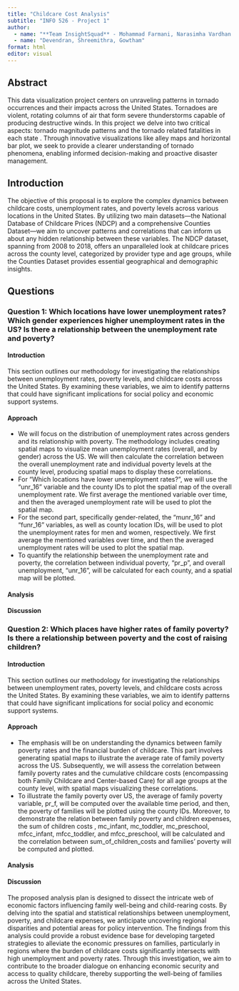 ```yaml
---
title: "Childcare Cost Analysis"
subtitle: "INFO 526 - Project 1"
author:
  - name: "**Team InsightSquad** - Mohammad Farmani, Narasimha Vardhan Rachaputi, Amaan"
  - name: "Devendran, Shreemithra, Gowtham"
format: html
editor: visual
---
```


## Abstract

This data visualization project centers on unraveling patterns in tornado occurrences and their impacts across the United States. Tornadoes are violent, rotating columns of air that form severe thunderstorms capable of producing destructive winds. In this project we delve into two critical aspects: tornado magnitude patterns and the tornado related fatalities in each state . Through innovative visualizations like alley maps and horizontal bar plot, we seek to provide a clearer understanding of tornado phenomena, enabling informed decision-making and proactive disaster management.

## Introduction

The objective of this proposal is to explore the complex dynamics between childcare costs, unemployment rates, and poverty levels across various locations in the United States. By utilizing two main datasets—the National Database of Childcare Prices (NDCP) and a comprehensive Counties Dataset—we aim to uncover patterns and correlations that can inform us about any hidden relationship between these variables. The NDCP dataset, spanning from 2008 to 2018, offers an unparalleled look at childcare prices across the county level, categorized by provider type and age groups, while the Counties Dataset provides essential geographical and demographic insights.

## Questions

### Question 1: Which locations have lower unemployment rates? Which gender experiences higher unemployment rates in the US? Is there a relationship between the unemployment rate and poverty?

#### Introduction

This section outlines our methodology for investigating the relationships between unemployment rates, poverty levels, and childcare costs across the United States. By examining these variables, we aim to identify patterns that could have significant implications for social policy and economic support systems.

#### Approach

-   We will focus on the distribution of unemployment rates across genders and its relationship with poverty. The methodology includes creating spatial maps to visualize mean unemployment rates (overall, and by gender) across the US. We will then calculate the correlation between the overall unemployment rate and individual poverty levels at the county level, producing spatial maps to display these correlations.
-   For "Which locations have lower unemployment rates?", we will use the "unr_16" variable and the county IDs to plot the spatial map of the overall unemployment rate. We first average the mentioned variable over time, and then the averaged unemployment rate will be used to plot the spatial map.
-   For the second part, specifically gender-related, the "munr_16" and "funr_16" variables, as well as county location IDs, will be used to plot the unemployment rates for men and women, respectively. We first average the mentioned variables over time, and then the averaged unemployment rates will be used to plot the spatial map.
-   To quantify the relationship between the unemployment rate and poverty, the correlation between individual poverty, "pr_p", and overall unemployment, "unr_16", will be calculated for each county, and a spatial map will be plotted.

#### Analysis

#### Discussion

### Question 2: Which places have higher rates of family poverty? Is there a relationship between poverty and the cost of raising children?

#### Introduction

This section outlines our methodology for investigating the relationships between unemployment rates, poverty levels, and childcare costs across the United States. By examining these variables, we aim to identify patterns that could have significant implications for social policy and economic support systems.

#### Approach

-   The emphasis will be on understanding the dynamics between family poverty rates and the financial burden of childcare. This part involves generating spatial maps to illustrate the average rate of family poverty across the US. Subsequently, we will assess the correlation between family poverty rates and the cumulative childcare costs (encompassing both Family Childcare and Center-based Care) for all age groups at the county level, with spatial maps visualizing these correlations.
-   To illustrate the family poverty over US, the average of family poverty variable, pr_f, will be computed over the available time period, and then, the poverty of families will be plotted using the county IDs. Moreover, to demonstrate the relation between family poverty and children expenses, the sum of children costs , mc_infant, mc_toddler, mc_preschool, mfcc_infant, mfcc_toddler, and mfcc_preschool, will be calculated and the correlation between sum_of_children_costs and families' poverty will be computed and plotted.

#### Analysis

#### Discussion

The proposed analysis plan is designed to dissect the intricate web of economic factors influencing family well-being and child-rearing costs. By delving into the spatial and statistical relationships between unemployment, poverty, and childcare expenses, we anticipate uncovering regional disparities and potential areas for policy intervention. The findings from this analysis could provide a robust evidence base for developing targeted strategies to alleviate the economic pressures on families, particularly in regions where the burden of childcare costs significantly intersects with high unemployment and poverty rates. Through this investigation, we aim to contribute to the broader dialogue on enhancing economic security and access to quality childcare, thereby supporting the well-being of families across the United States.
